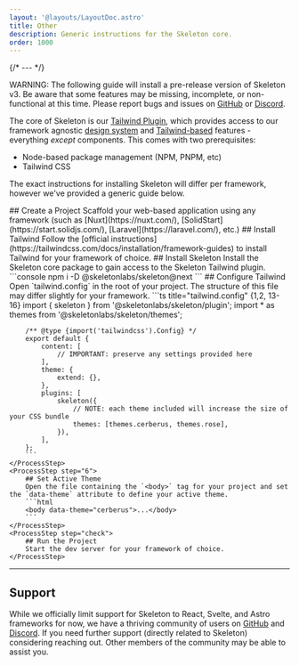 ```yaml
---
layout: '@layouts/LayoutDoc.astro'
title: Other
description: Generic instructions for the Skeleton core.
order: 1000
---
```




{/* --- */}

<div class="card preset-outlined-error-500 preset-tonal-error p-8 space-y-8">
	<p>WARNING: The following guide will install a pre-release version of Skeleton v3. Be aware that some features may be missing, incomplete, or non-functional at this time. Please report bugs and issues on <a class='underline' href='https://github.com/skeletonlabs/skeleton/issues/new/choose' target='_blank' rel='external'>GitHub</a> or <a class='underline' href='https://discord.gg/EXqV7W8MtY' target='_blank' rel='external'>Discord</a>.</p>
</div>

The core of Skeleton is our [Tailwind Plugin](/docs/get-started/plugin), which provides access to our framework agnostic [design system](/docs/get-started/fundamentals#design-system) and [Tailwind-based](/docs/get-started/fundamentals#tailwind) features - everything *except* components. This comes with two prerequisites:

- Node-based package management (NPM, PNPM, etc)
- Tailwind CSS

The exact instructions for installing Skeleton will differ per framework, however we've provided a generic guide below.

<Process>
    <ProcessStep step="1">
        ## Create a Project
        Scaffold your web-based application using any framework (such as [Nuxt](https://nuxt.com/), [SolidStart](https://start.solidjs.com/), [Laravel](https://laravel.com/), etc.)
    </ProcessStep>
    <ProcessStep step="2">
        ## Install Tailwind
		Follow the [official instructions](https://tailwindcss.com/docs/installation/framework-guides) to install Tailwind for your framework of choice.
    </ProcessStep>
    <ProcessStep step="3">
        ## Install Skeleton
        Install the Skeleton core package to gain access to the Skeleton Tailwind plugin.
        ```console
        npm i -D @skeletonlabs/skeleton@next
        ```
    </ProcessStep>
    <ProcessStep step="4">
        ## Configure Tailwind
        Open `tailwind.config` in the root of your project. The structure of this file may differ slightly for your framework.
        ```ts title="tailwind.config" {1,2, 13-16}
		import { skeleton } from '@skeletonlabs/skeleton/plugin';
		import * as themes from '@skeletonlabs/skeleton/themes';

        /** @type {import('tailwindcss').Config} */
		export default {
			content: [
				// IMPORTANT: preserve any settings provided here
			],
			theme: {
				extend: {},
			},
			plugins: [
				skeleton({
					// NOTE: each theme included will increase the size of your CSS bundle
					themes: [themes.cerberus, themes.rose],
				}),
			],
		};
        ```
    </ProcessStep>
	<ProcessStep step="6">
        ## Set Active Theme
        Open the file containing the `<body>` tag for your project and set the `data-theme` attribute to define your active theme.
        ```html
        <body data-theme="cerberus">...</body>
        ```
    </ProcessStep>
    <ProcessStep step="check">
        ## Run the Project
        Start the dev server for your framework of choice.
    </ProcessStep>
</Process>

---

## Support

While we officially limit support for Skeleton to React, Svelte, and Astro frameworks for now, we have a thriving community of users on [GitHub](https://github.com/skeletonlabs/skeleton/discussions) and [Discord](https://discord.gg/EXqV7W8MtY). If you need further support (directly related to Skeleton) considering reaching out. Other members of the community may be able to assist you.
